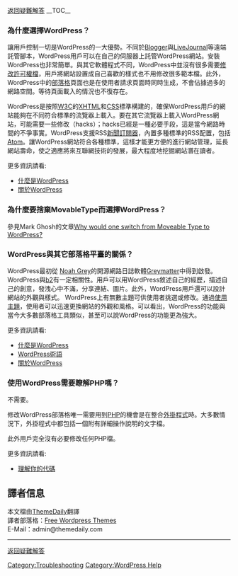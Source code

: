 {{Languages|
{{en|FAQ_About_WordPress}}
{{zh-cn|FAQ_About_WordPress}}
{{zh-tw|關於WordPress的常見問題解答}}
}}

[[zh-tw:疑難解答|返回疑難解答]]
__TOC__
===為什麼選擇WordPress？===
讓用戶控制一切是WordPress的一大優勢。不同於[http://www.blogger.com Blogger]與[http://www.livejournal.com LiveJournal]等遠端託管腳本，WordPress用戶可以在自己的伺服器上託管WordPress網站。安裝WordPress也非常簡單。與其它軟體程式不同，WordPress中並沒有很多需要[[zh-tw:更改檔許可權|修改許可權檔]]，用戶將網站設置成自己喜歡的樣式也不用修改很多範本檔。此外，WordPress中的[[Glossary#Blogging|部落格]]頁面也是在使用者請求頁面時同時生成，不會佔據過多的網路空間。等待頁面載入的情況也不復存在。

WordPress是按照[http://www.w3.org/ W3C]的[[Glossary#XHTML|XHTML]]和[[Glossary#CSS|CSS]]標準構建的，確保WordPress用戶的網站能夠在不同符合標準的流覽器上載入。要在其它流覽器上載入WordPress網站，可能需要一些修改（hacks）；hacks已經是一種必要手段，這是當今網路時間的不爭事實。WordPress支援RSS[[Glossary#News reader|新聞訂閱器]]，內置多種標準的RSS配置，包括[[Glossary#Atom|Atom]]。讓WordPress網站符合各種標準，這樣才能更方便的進行網站管理，延長網站壽命，使之適應將來互聯網技術的發展，最大程度地挖掘網站潛在讀者。

更多資訊請看:
* [[WordPress Features|什麼是WordPress]]
* [[About WordPress|關於WordPress]]


===為什麼要捨棄MovableType而選擇WordPress？===
參見Mark Ghosh的文章[http://mindfulmusings.net/weblog/2004/1/8/why-would-one-switch-from-moveable-type-to-wordpress/ Why would one switch from Moveable Type to WordPress?]

===WordPress與其它部落格平臺的關係？===
WordPress最初從 [http://www.noahgrey.com/ Noah Grey]的開源網路日誌軟體[http://www.noahgrey.com/greysoft/ Greymatter]中得到啟發。WordPress與[http://cafelog.com/ b2]有一定相關性。用戶可以用WordPress敘述自己的經歷，描述自己的創意，發洩心中不滿，分享連結、圖片。此外，WordPress用戶還可以設計網站的外觀與樣式。 WordPress上有無數主題可供使用者挑選或修改。通過[[Using Themes|使用主題]]，使用者可以迅速更換網站的外觀和風格。可以看出，WordPress的功能與當今大多數部落格工具類似，甚至可以說WordPress的功能更為強大。

更多資訊請看:
* [[WordPress|什麼是WordPress]]
* [[WordPress Semantics|WordPress術語]]
* [[About WordPress|關於WordPress]]


===使用WordPress需要瞭解PHP嗎？===
不需要。

修改WordPress部落格唯一需要用到[[Glossary#PHP|PHP]]的機會是在整合[[Plugins|外掛程式]]時。大多數情況下，外掛程式中都包括一個附有詳細操作說明的文字檔。

此外用戶完全沒有必要修改任何PHP檔。

更多資訊請看:
* [[Know Your Sources|理解你的代碼]]

==譯者信息==
本文檔由[http://codex.wordpress.org/User:Themedaily ThemeDaily]翻譯<br />
譯者部落格：[http://themedaily.com Free Wordpress Themes]<br />
E-Mail：admin@themedaily.com

----
[[zh-tw:疑難解答|返回疑難解答]]
[[Category:Troubleshooting]]
[[Category:WordPress Help]]